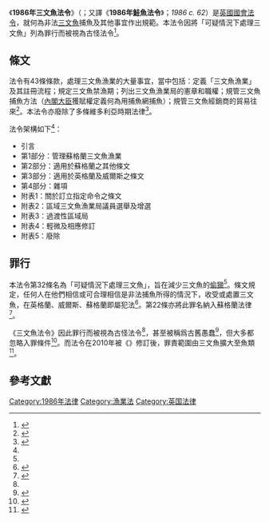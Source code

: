 {{NoteTA|G1=PoliticiansUK}}
{{Infobox UK legislation
|short_title = 1986年三文魚法令<br><small>{{lang|en|Salmon Act 1986}}</small>
|type = act
|parliament = 英國國會
|long_title = 本法令旨在就管理蘇格蘭三文魚漁業訂立新條文；就蘇格蘭和英格蘭及威爾斯的三文魚交易發牌和規例訂定條文；就蘇格蘭法律和英格蘭及威爾斯法律有關三文魚的某些罪行而言訂定條文；修訂1975年三文魚及淡水漁業法令，1966年海洋漁業規例法令第5條和1983年魚類疾病法令第9條；就檢視藉漁網捕捉三文魚訂定條文；以及就相關事宜訂定條文。
|year = 1986
|citation = 1986 c. 62
|territorial_extent = {{flagicon|England}}{{flagicon|Wales}} [[英格蘭及威爾斯|英格蘭及威爾斯]]<br>{{flag|Scotland}}
|royal_assent = {{startdate|1986|11|7}}
|commencement = {{startdate|1986|11|7}}
|status = amended
|original_text = https://www.legislation.gov.uk/ukpga/1986/62/contents/enacted
}}

《'''1986年三文魚法令'''》（{{lang-en|''Salmon Act 1986''}}；又譯《'''1986年鮭魚法令'''》；''1986 c. 62''）是[[英國|英國]][[英國國會|國會]][[國會法令|法令]]，就何為非法[[三文魚|三文魚]]捕魚及其他事宜作出規範。本法令因將「可疑情況下處理三文魚」列為罪行而被視為古怪法令<ref name=":0">{{Cite news|url=https://www.bbc.com/news/uk-england-36389585|title=Odd laws you may unknowingly break|last=Bell|first=Bethan|date=2016-05-31|access-date=2019-03-26|archive-date=2020-11-12|archive-url=https://web.archive.org/web/20201112021517/https://www.bbc.com/news/uk-england-36389585|dead-url=no}}</ref>。

== 條文 ==
法令有43條條款，處理三文魚漁業的大量事宜，當中包括：定義「三文魚漁業」及其註冊流程；規定三文魚禁漁期；列出三文魚漁業局的憲章和職權；規管三文魚捕魚方法（[[内阁大臣_(英国)|內閣大臣]]獲賦權定義何為用捕魚網捕魚）；規管三文魚經銷商的貿易往來<ref name=":1">{{Cite web|title=Salmon Act 1986: Table of Contents|url=https://www.legislation.gov.uk/ukpga/1986/62/contents|accessdate=2020-10-19|publisher=Legislation.gov.uk|archive-date=2020-11-09|archive-url=https://web.archive.org/web/20201109013328/https://www.legislation.gov.uk/ukpga/1986/62/contents|dead-url=no}}</ref>。本法令亦廢除了多條維多利亞時期法律<ref>{{Cite web|title=Salmon Act 1986: Schedule 5|url=https://www.legislation.gov.uk/ukpga/1986/62/schedule/5|accessdate=2020-10-19|publisher=legislation.gov.uk|archive-date=2019-12-01|archive-url=https://web.archive.org/web/20191201064123/http://www.legislation.gov.uk/ukpga/1986/62/schedule/5|dead-url=no}}</ref>。

法令架構如下<ref name=":1" />：
* 引言
* 第1部分：管理蘇格蘭三文魚漁業
* 第2部分：適用於蘇格蘭之其他條文
* 第3部分：適用於英格蘭及威爾斯之條文
* 第4部分：雜項
* 附表1：關於訂立指定命令之條文
* 附表2：區域三文魚漁業局議員選舉及增選
* 附表3：過渡性區域局
* 附表4：輕微及相應修訂
* 附表5：廢除

== 罪行 ==
本法令第32條名為「可疑情況下處理三文魚」，旨在減少三文魚的[[偷獵|偷獵]]<ref name=":0" />。條文規定，任何人在他們相信或可合理相信是非法捕魚所得的情況下，收受或處置三文魚，在英格蘭、威爾斯、蘇格蘭即屬犯法<ref name="Salmon Act 1986 s 32">{{Cite web|title=Salmon Act 1986: Section 32 (As enacted)|url=http://www.legislation.gov.uk/ukpga/1986/62/section/32/enacted|accessdate=2020-10-19|author=|date=|format=|publisher=Legislation.gov.uk|language=|archive-date=2020-11-03|archive-url=https://web.archive.org/web/20201103152128/https://www.legislation.gov.uk/ukpga/1986/62/section/32/enacted|dead-url=no}}</ref>。第22條亦將此罪名納入蘇格蘭法律<ref name="Salmon Act 1986 s 22">{{Cite web|title=Salmon Act 1986: Section 22 (As enacted)|url=http://www.legislation.gov.uk/ukpga/1986/62/section/22/enacted|accessdate=2020-10-19|author=|date=|format=|publisher=Legislation.gov.uk|language=|archive-date=2020-10-23|archive-url=https://web.archive.org/web/20201023113653/https://www.legislation.gov.uk/ukpga/1986/62/section/22/enacted|dead-url=no}}</ref>。

《三文魚法令》因此罪行而被視為古怪法令<ref name=":0" />，甚至被稱爲古舊愚蠢<ref>{{Cite web|title=I Broke Dumb Laws In Front Of Police|url=https://www.youtube.com/watch?v=vDBzi0n9Fxg|accessdate=2020-10-19|author=VICE|date=2019-03-25|publisher=YouTube|archive-date=2020-12-25|archive-url=https://web.archive.org/web/20201225141735/https://www.youtube.com/watch?v=vDBzi0n9Fxg|dead-url=no}}</ref>，但大多都忽略入罪條件<ref>{{Cite web|title=Handling a salmon suspiciously? We've all broken an odd law|url=http://www.mirror.co.uk/news/uk-news/handling-salmon-suspiciously-dressed-up-10336647|accessdate=2020-10-19|date=2017-05-01|last=Connor-DNU|first=Laura|work=鏡報|archive-date=2020-11-12|archive-url=https://web.archive.org/web/20201112033422/https://www.mirror.co.uk/news/uk-news/handling-salmon-suspiciously-dressed-up-10336647|dead-url=no}}</ref>。而法令在2010年被《{{Le|2009年海洋及海岸進出法令|Marine and Coastal Access Act 2009}}》修訂後，罪責範圍由三文魚擴大至魚類<ref>{{Cite web|title=Salmon Act 1986: Section 32|url=https://www.legislation.gov.uk/ukpga/1986/62/section/32|accessdate=2020-10-19|publisher=Legislation.gov.uk|archive-date=2020-11-08|archive-url=https://web.archive.org/web/20201108100356/https://www.legislation.gov.uk/ukpga/1986/62/section/32|dead-url=no}}</ref>。

== 參考文獻==
{{reflist|30em}}

[[Category:1986年法律|Category:1986年法律]]
[[Category:漁業法|Category:漁業法]]
[[Category:英国法律|Category:英国法律]]